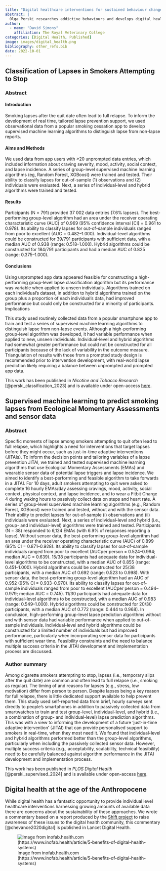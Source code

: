 ```yaml
---
title: "Digital healthcare interventions for sustained behaviour change."
abstract: |
  Olga Perski researches addictive behaviours and develops digital health interventions to support individuals who want to quit smoking or cut down excessive drinking. She focusses on individual level variability to better design interventions that often show efficacy at group level but may not be sustained at the individual level. This page contains information about our completed and ongoing collaborations.
author: 
  - name: "David Simons"
    affiliation: The Royal Veterinary College
categories: [Digital Health, Published]
image: images/digital_health.png
bibliography: other_refs.bib
date: 2022-10-01
---
```


## Classification of Lapses in Smokers Attempting to Stop

### Abstract

#### Introduction

Smoking lapses after the quit date often lead to full relapse. To inform the development of real time, tailored lapse prevention support, we used observational data from a popular smoking cessation app to develop supervised machine learning algorithms to distinguish lapse from non-lapse reports.

#### Aims and Methods

We used data from app users with ≥20 unprompted data entries, which included information about craving severity, mood, activity, social context, and lapse incidence. A series of group-level supervised machine learning algorithms (eg, Random Forest, XGBoost) were trained and tested. Their ability to classify lapses for out-of-sample (1) observations and (2) individuals were evaluated. Next, a series of individual-level and hybrid algorithms were trained and tested.

#### Results

Participants (N = 791) provided 37 002 data entries (7.6% lapses). The best-performing group-level algorithm had an area under the receiver operating characteristic curve (AUC) of 0.969 (95% confidence interval [CI] = 0.961 to 0.978). Its ability to classify lapses for out-of-sample individuals ranged from poor to excellent (AUC = 0.482–1.000). Individual-level algorithms could be constructed for 39/791 participants with sufficient data, with a median AUC of 0.938 (range: 0.518–1.000). Hybrid algorithms could be constructed for 184/791 participants and had a median AUC of 0.825 (range: 0.375–1.000).

#### Conclusions

Using unprompted app data appeared feasible for constructing a high-performing group-level lapse classification algorithm but its performance was variable when applied to unseen individuals. Algorithms trained on each individual’s dataset, in addition to hybrid algorithms trained on the group plus a proportion of each individual’s data, had improved performance but could only be constructed for a minority of participants.
Implications

This study used routinely collected data from a popular smartphone app to train and test a series of supervised machine learning algorithms to distinguish lapse from non-lapse events. Although a high-performing group-level algorithm was developed, it had variable performance when applied to new, unseen individuals. Individual-level and hybrid algorithms had somewhat greater performance but could not be constructed for all participants because of the lack of variability in the outcome measure. Triangulation of results with those from a prompted study design is recommended prior to intervention development, with real-world lapse prediction likely requiring a balance between unprompted and prompted app data.

This work has been published in *Nicotine and Tobacco Research* [@perski_classification_2023] and is available under open-access [here](https://doi.org/10.1093/ntr/ntad051).

## Supervised machine learning to predict smoking lapses from Ecological Momentary Assessments and sensor data

### Abstract  

Specific moments of lapse among smokers attempting to quit often lead to full relapse, which highlights a need for interventions that target lapses before they might occur, such as just-in-time adaptive interventions (JITAIs). To inform the decision points and tailoring variables of a lapse prevention JITAI, we trained and tested supervised machine learning algorithms that use Ecological Momentary Assessments (EMAs) and wearable sensor data of potential lapse triggers and lapse incidence. We aimed to identify a best-performing and feasible algorithm to take forwards in a JITAI. For 10 days, adult smokers attempting to quit were asked to complete 16 hourly EMAs/day assessing cravings, mood, activity, social context, physical context, and lapse incidence, and to wear a Fitbit Charge 4 during waking hours to passively collect data on steps and heart rate. A series of group-level supervised machine learning algorithms (e.g., Random Forest, XGBoost) were trained and tested, without and with the sensor data. Their ability to predict lapses for out-of-sample (i) observations and (ii) individuals were evaluated. Next, a series of individual-level and hybrid (i.e., group- and individual-level) algorithms were trained and tested. Participants (N = 38) responded to 6,124 EMAs (with 6.9% of responses reporting a lapse). Without sensor data, the best-performing group-level algorithm had an area under the receiver operating characteristic curve (AUC) of 0.899 (95% CI = 0.871–0.928). Its ability to classify lapses for out-of-sample individuals ranged from poor to excellent (AUCper person = 0.524–0.994; median AUC = 0.639). 15/38 participants had adequate data for individual-level algorithms to be constructed, with a median AUC of 0.855 (range: 0.451–1.000). Hybrid algorithms could be constructed for 25/38 participants, with a median AUC of 0.692 (range: 0.523 to 0.998). With sensor data, the best-performing group-level algorithm had an AUC of 0.952 (95% CI = 0.933–0.970). Its ability to classify lapses for out-of-sample individuals ranged from poor to excellent (AUCper person = 0.494–0.979; median AUC = 0.745). 11/30 participants had adequate data for individual-level algorithms to be constructed, with a median AUC of 0.983 (range: 0.549–1.000). Hybrid algorithms could be constructed for 20/30 participants, with a median AUC of 0.772 (range: 0.444 to 0.968). In conclusion, high-performing group-level lapse prediction algorithms without and with sensor data had variable performance when applied to out-of-sample individuals. Individual-level and hybrid algorithms could be constructed for a limited number of individuals but had improved performance, particularly when incorporating sensor data for participants with sufficient wear time. Feasibility constraints and the need to balance multiple success criteria in the JITAI development and implementation process are discussed.

### Author summary

Among cigarette smokers attempting to stop, lapses (i.e., temporary slips after the quit date) are common and often lead to full relapse (i.e., smoking as regular). The timing of and reasons for lapses (e.g., stress, low motivation) differ from person to person. Despite lapses being a key reason for full relapse, there is little dedicated support available to help prevent them. This study used self-reported data from brief, hourly surveys sent directly to people’s smartphones in addition to passively collected data from smartwatches to train and test group-level, individual-level, and hybrid (i.e., a combination of group- and individual-level) lapse prediction algorithms. This was with a view to informing the development of a future ‘just-in-time adaptive intervention’ (JITAI) that can provide personalised support to smokers in real-time, when they most need it. We found that individual-level and hybrid algorithms performed better than the group-level algorithms, particularly when including the passively collected sensor data. However, multiple success criteria (e.g., acceptability, scalability, technical feasibility) need to be carefully balanced against algorithm performance in the JITAI development and implementation process.

This work has been published in *PLOS Digital Health* [@perski_supervised_2024] and is available under open-access [here](https://doi.org/10.1371/journal.pdig.0000594).


## Digital health at the age of the Anthropocene

While digital health has a fantastic opportunity to provide individual level healthcare interventions harnessing growing amounts of available data there are concerns about the sustainability of these approaches. We wrote a commentary based on a report produced by the [Shift project](https://theshiftproject.org/wp-content/uploads/2019/03/Lean-ICT-Report_The-Shift-Project_2019.pdf) to raise awareness of these issues to the digital health community, this commentary [@chevance2020digital] is published in Lancet Digital Health.

![Image from inofab.health.com (https://www.inofab.health/article/5-benefits-of-digital-health-systems)](images/digital_health.png)